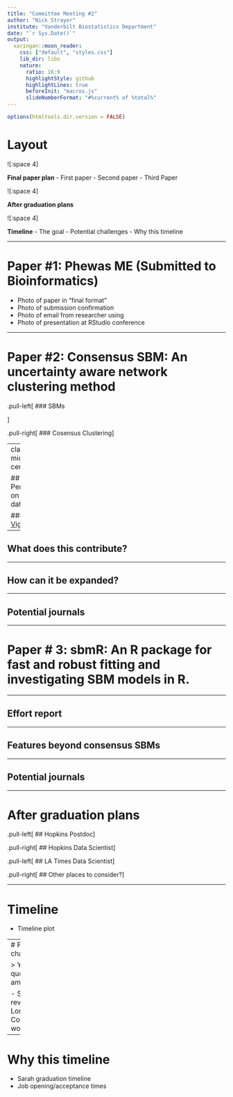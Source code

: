 ```yaml
---
title: "Committee Meeting #2"
author: "Nick Strayer"
institute: "Vanderbilt Biostatistics Department"
date: "`r Sys.Date()`"
output:
  xaringan::moon_reader:
    css: ["default", "styles.css"]
    lib_dir: libs
    nature:
      ratio: 16:9
      highlightStyle: github
      highlightLines: true
      beforeInit: "macros.js"
      slideNumberFormat: "#%current% of %total%"
---
```



```r
options(htmltools.dir.version = FALSE)
```

# Layout

![:space 4]

__Final paper plan__ 
- First paper
- Second paper
- Third Paper

![:space 4]

__After graduation plans__


![:space 4]

__Timeline__
- The goal
- Potential challenges
- Why this timeline
 


---

# Paper \#1: Phewas ME (Submitted to Bioinformatics)

- Photo of paper in "final format"
- Photo of submission confirmation
- Photo of email from researcher using 
- Photo of presentation at RStudio conference

---

# Paper \#2: Consensus SBM: An uncertainty aware network clustering method


.pull-left[
### SBMs

]

.pull-right[
### Cosensus Clustering
]

---
class: middle, center

## Performance on simulated data

### [`sbmR` Vignette](http://nickstrayer.me/sbmR/articles/sampling_from_posterior.html)

---

## What does this contribute?

---

## How can it be expanded?

---

## Potential journals

---


# Paper \# 3: sbmR: An R package for fast and robust fitting and investigating SBM models in R.


---

## Effort report

---

## Features beyond consensus SBMs

---

## Potential journals

---

# After graduation plans

.pull-left[
## Hopkins Postdoc
]

.pull-right[
## Hopkins Data Scientist
]


.pull-left[
## LA Times Data Scientist
]

.pull-right[
## Other places to consider?
]

---

# Timeline

- Timeline plot



---
# Potential challenges

> Yaomin quote about ambition


- Slow review
- Long edits
- Collaboration work


---
# Why this timeline

- Sarah graduation timeline
- Job opening/acceptance times
